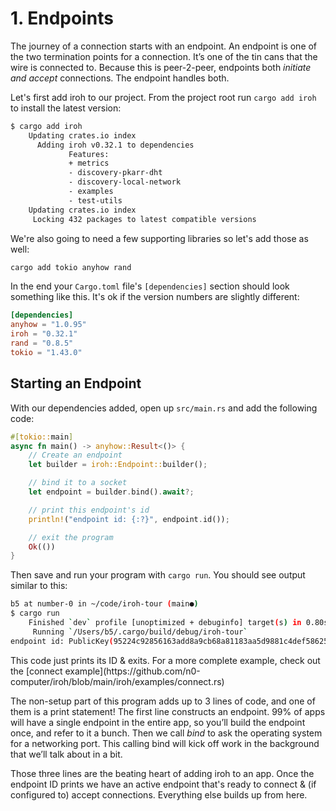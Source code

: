 
# 1. Endpoints

The journey of a connection starts with an endpoint. An endpoint is one of the two termination points for a connection. It’s one of the tin cans that the wire is connected to. Because this is peer-2-peer, endpoints both _initiate_ *and* _accept_ connections. The endpoint handles both.

Let's first add iroh to our project. From the project root run `cargo add iroh` to install the latest version:

```bash
$ cargo add iroh
    Updating crates.io index
      Adding iroh v0.32.1 to dependencies
             Features:
             + metrics
             - discovery-pkarr-dht
             - discovery-local-network
             - examples
             - test-utils
    Updating crates.io index
     Locking 432 packages to latest compatible versions
```

We're also going to need a few supporting libraries so let's add those as well:

```bash
cargo add tokio anyhow rand
```

In the end your `Cargo.toml` file's `[dependencies]` section should look something like this. It's ok if the version numbers are slightly different:

```toml
[dependencies]
anyhow = "1.0.95"
iroh = "0.32.1"
rand = "0.8.5"
tokio = "1.43.0"
```

## Starting an Endpoint

With our dependencies added, open up `src/main.rs` and add the following code:

```rust
#[tokio::main]
async fn main() -> anyhow::Result<()> {
    // Create an endpoint
    let builder = iroh::Endpoint::builder();

    // bind it to a socket
    let endpoint = builder.bind().await?;

    // print this endpoint's id
    println!("endpoint id: {:?}", endpoint.id());

    // exit the program
    Ok(())
}
```


Then save and run your program with `cargo run`. You should see output similar to this:

```bash
b5 at number-0 in ~/code/iroh-tour (main●)
$ cargo run
    Finished `dev` profile [unoptimized + debuginfo] target(s) in 0.80s
     Running `/Users/b5/.cargo/build/debug/iroh-tour`
endpoint id: PublicKey(95224c92856163add8a9cb68a81183aa5d9881c4def58625a9f4266a0743b479)
```

<Note>
  This code just prints its ID & exits. For a more complete example, check out the [connect example](https://github.com/n0-computer/iroh/blob/main/iroh/examples/connect.rs)
</Note>

The non-setup part of this program adds up to 3 lines of code, and one of them is a print statement! The first line constructs an endpoint. 99% of apps will have a single endpoint in the entire app, so you’ll build the endpoint once, and refer to it a bunch. Then we call *bind* to ask the operating system for a networking port. This calling bind will kick off work in the background that we’ll talk about in a bit.

Those three lines are the beating heart of adding iroh to an app. Once the endpoint ID prints we have an active endpoint that's ready to connect & (if configured to) accept connections. Everything else builds up from here.

<div className='flex'>
  <div className="flex flex-col items-start gap-3">
    <PageLink label="Previous" page={{ href: "/docs/tour", title: "Overview" }} previous />
  </div>
  <div className="ml-auto flex flex-col items-end gap-3">
    <PageLink label="Next" page={{ href: "/docs/tour/2-relays", title: "Relays" }} />
  </div>
</div>
